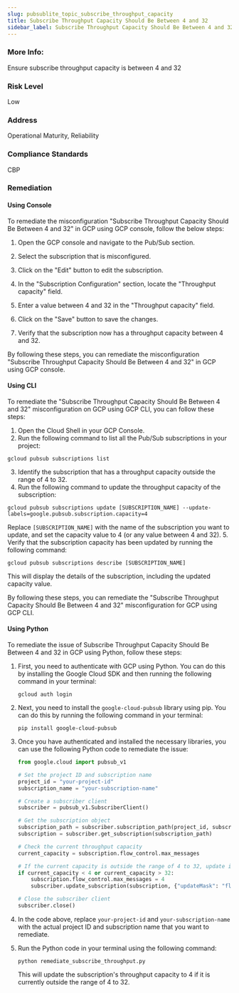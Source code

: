 ```yaml
---
slug: pubsublite_topic_subscribe_throughput_capacity
title: Subscribe Throughput Capacity Should Be Between 4 and 32
sidebar_label: Subscribe Throughput Capacity Should Be Between 4 and 32
---
```


### More Info:

Ensure subscribe throughput capacity is between 4 and 32

### Risk Level

Low

### Address

Operational Maturity, Reliability

### Compliance Standards

CBP
### Remediation

#### Using Console

To remediate the misconfiguration "Subscribe Throughput Capacity Should Be Between 4 and 32" in GCP using GCP console, follow the below steps:

1. Open the GCP console and navigate to the Pub/Sub section.

2. Select the subscription that is misconfigured.

3. Click on the "Edit" button to edit the subscription.

4. In the "Subscription Configuration" section, locate the "Throughput capacity" field.

5. Enter a value between 4 and 32 in the "Throughput capacity" field.

6. Click on the "Save" button to save the changes.

7. Verify that the subscription now has a throughput capacity between 4 and 32.

By following these steps, you can remediate the misconfiguration "Subscribe Throughput Capacity Should Be Between 4 and 32" in GCP using GCP console.

#### Using CLI

To remediate the "Subscribe Throughput Capacity Should Be Between 4 and 32" misconfiguration on GCP using GCP CLI, you can follow these steps:

1. Open the Cloud Shell in your GCP Console.
2. Run the following command to list all the Pub/Sub subscriptions in your project:
```
gcloud pubsub subscriptions list
```
3. Identify the subscription that has a throughput capacity outside the range of 4 to 32.
4. Run the following command to update the throughput capacity of the subscription:
```
gcloud pubsub subscriptions update [SUBSCRIPTION_NAME] --update-labels=google.pubsub.subscription.capacity=4
```
Replace `[SUBSCRIPTION_NAME]` with the name of the subscription you want to update, and set the capacity value to 4 (or any value between 4 and 32).
5. Verify that the subscription capacity has been updated by running the following command:
```
gcloud pubsub subscriptions describe [SUBSCRIPTION_NAME]
```
This will display the details of the subscription, including the updated capacity value.

By following these steps, you can remediate the "Subscribe Throughput Capacity Should Be Between 4 and 32" misconfiguration for GCP using GCP CLI.

#### Using Python

To remediate the issue of Subscribe Throughput Capacity Should Be Between 4 and 32 in GCP using Python, follow these steps:

1. First, you need to authenticate with GCP using Python. You can do this by installing the Google Cloud SDK and then running the following command in your terminal:

   ```
   gcloud auth login
   ```

2. Next, you need to install the `google-cloud-pubsub` library using pip. You can do this by running the following command in your terminal:

   ```
   pip install google-cloud-pubsub
   ```

3. Once you have authenticated and installed the necessary libraries, you can use the following Python code to remediate the issue:

   ```python
   from google.cloud import pubsub_v1

   # Set the project ID and subscription name
   project_id = "your-project-id"
   subscription_name = "your-subscription-name"

   # Create a subscriber client
   subscriber = pubsub_v1.SubscriberClient()

   # Get the subscription object
   subscription_path = subscriber.subscription_path(project_id, subscription_name)
   subscription = subscriber.get_subscription(subscription_path)

   # Check the current throughput capacity
   current_capacity = subscription.flow_control.max_messages

   # If the current capacity is outside the range of 4 to 32, update it to 4
   if current_capacity < 4 or current_capacity > 32:
       subscription.flow_control.max_messages = 4
       subscriber.update_subscription(subscription, {"updateMask": "flow_control"})

   # Close the subscriber client
   subscriber.close()
   ```

4. In the code above, replace `your-project-id` and `your-subscription-name` with the actual project ID and subscription name that you want to remediate.

5. Run the Python code in your terminal using the following command:

   ```
   python remediate_subscribe_throughput.py
   ```

   This will update the subscription's throughput capacity to 4 if it is currently outside the range of 4 to 32.




